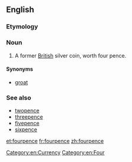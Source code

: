 ==English==

===Etymology===
{{compound|four|pence|lang=en}}

===Noun===
{{en-noun}}

# A former [[British]] silver coin, worth four pence.

====Synonyms====
* [[groat]]

===See also===
* [[twopence]]
* [[threepence]]
* [[fivepence]]
* [[sixpence]]

[[Category:en:Currency]]
[[Category:en:Four]]

[[et:fourpence]]
[[fr:fourpence]]
[[zh:fourpence]]